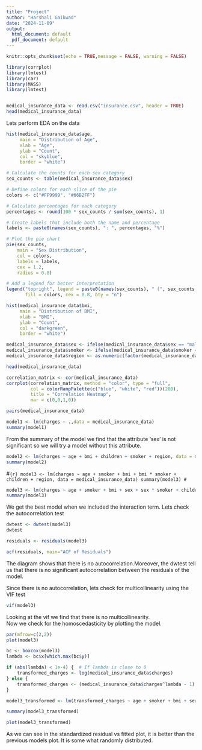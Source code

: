 ---
title: "Project"
author: "Harshali Gaikwad"
date: "2024-11-09"
output:
  html_document: default
  pdf_document: default
---

```{r setup, include=FALSE}
knitr::opts_chunk$set(echo = TRUE,message = FALSE, warning = FALSE)
```


```{r}
library(corrplot)
library(lmtest)
library(car)
library(MASS)
library(lmtest)


medical_insurance_data <- read.csv("insurance.csv", header = TRUE)
head(medical_insurance_data)
```
Lets perform EDA on the data
                                                                                                                   
```{r}
hist(medical_insurance_data$age, 
     main = "Distribution of Age",
     xlab = "Age",
     ylab = "Count",
     col = "skyblue",
     border = "white")

# Calculate the counts for each sex category
sex_counts <- table(medical_insurance_data$sex)

# Define colors for each slice of the pie
colors <- c("#FF9999", "#66B2FF")

# Calculate percentages for each category
percentages <- round(100 * sex_counts / sum(sex_counts), 1)

# Create labels that include both the name and percentage
labels <- paste0(names(sex_counts), ": ", percentages, "%")

# Plot the pie chart
pie(sex_counts,
    main = "Sex Distribution",
    col = colors,
    labels = labels,
    cex = 1.2,
    radius = 0.8)

# Add a legend for better interpretation
legend("topright", legend = paste0(names(sex_counts), " (", sex_counts, ")"),
       fill = colors, cex = 0.8, bty = "n")

hist(medical_insurance_data$bmi, 
     main = "Distribution of BMI",
     xlab = "BMI",
     ylab = "Count",
     col = "darkgreen",
     border = "white")
```



```{r}
medical_insurance_data$sex <- ifelse(medical_insurance_data$sex == "male", 1, 0)
medical_insurance_data$smoker <- ifelse(medical_insurance_data$smoker == "yes", 1, 0)
medical_insurance_data$region <- as.numeric(factor(medical_insurance_data$region))

head(medical_insurance_data)

correlation_matrix <- cor(medical_insurance_data)
corrplot(correlation_matrix, method = "color", type = "full", 
         col = colorRampPalette(c("blue", "white", "red"))(200), 
         title = "Correlation Heatmap", 
         mar = c(0,0,1,0))

pairs(medical_insurance_data)


```

```{r}
model1 <- lm(charges ~ .,data = medical_insurance_data)
summary(model1)
```

From the summary of the model we find that the attribute 'sex' is not significant so we will try a model without this attribute.

```{r}
model2 <- lm(charges ~ age + bmi + children + smoker + region, data = medical_insurance_data)
summary(model2)
```

#```{r}
model3 <- lm(charges ~ age + smoker + bmi + bmi * smoker + children + region, data = medical_insurance_data)
summary(model3)
#```

```{r}
model3 <- lm(charges ~ age + smoker + bmi + sex + sex * smoker + children + region, data = medical_insurance_data)
summary(model3)
```

We get the best model when we included the interaction term. Lets check the autocorrelation test
```{r}
dwtest <- dwtest(model3)
dwtest

residuals <- residuals(model3)

acf(residuals, main="ACF of Residuals")
```


The diagram shows that there is no autocorrelation.Moreover, the dwtest tell us that there is no significant autocorrelation between the residuals of the model.

Since there is no autocorrelation, lets check for multicollinearity using the VIF test

```{r}
vif(model3)
```

Looking at the vif we find that there is no multicollinearity. \
Now we check for the homoscedasticity by plotting the model.

```{r}
par(mfrow=c(2,2))
plot(model3)
```


```{r}
bc <- boxcox(model3)
lambda <- bc$x[which.max(bc$y)] 

if (abs(lambda) < 1e-4) {  # If lambda is close to 0
    transformed_charges <- log(medical_insurance_data$charges)
} else {
    transformed_charges <- (medical_insurance_data$charges^lambda - 1) / lambda
}

model3_transformed <- lm(transformed_charges ~ age + smoker + bmi + sex + sex * smoker + children + region, data = medical_insurance_data)

summary(model3_transformed)

plot(model3_transformed)
```

As we can see in the standardized residual vs fitted plot, it is better than the previous models plot. It is some what randomly distributed.